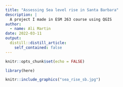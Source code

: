 ```yaml
---
title: "Assessing Sea level rise in Santa Barbara"
description: |
  A project I made in ESM 263 course using QGIS
author:
  - name: Ali Martin
date: 2022-03-11
output:
  distill::distill_article:
    self_contained: false
---
```



```r
knitr::opts_chunk$set(echo = FALSE)

library(here)
```

```r
knitr::include_graphics("sea_rise_sb.jpg")
```



